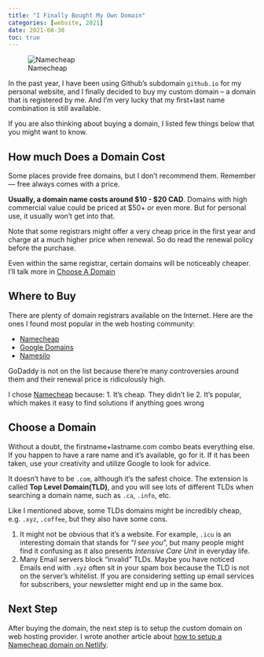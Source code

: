 ```yaml
---
title: "I Finally Bought My Own Domain"
categories: [website, 2021]
date: 2021-08-30
toc: true
---
```


![Namecheap](namecheap.jpg)

In the past year, I have been using Github's subdomain `github.io` for my personal website, and I finally decided to buy my custom domain – a domain that is registered by me. And I'm very lucky that my first+last name combination is still available.

If you are also thinking about buying a domain, I listed few things below that you might want to know.

## How much Does a Domain Cost

Some places provide free domains, but I don’t recommend them. Remember — free always comes with a price.

**Usually, a domain name costs around $10 - $20 CAD**. Domains with high commercial value could be priced at $50+ or even more. But for personal use, it usually won’t get into that.

Note that some registrars might offer a very cheap price in the first year and charge at a much higher price when renewal. So do read the renewal policy before the purchase.

Even within the same registrar, certain domains will be noticeably cheaper. I’ll talk more in [Choose A Domain](#choose-a-domain)

## Where to Buy

There are plenty of domain registrars available on the Internet. Here are the ones I found most popular in the web hosting community:

- [Namecheap](http://namecheap.com/)
- [Google Domains](https://domains.google)
- [Namesilo](https://www.namesilo.com/)

GoDaddy is not on the list because there're many controversies around them and their renewal price is ridiculously high.

I chose [Namecheap](http://namecheap.com/) because:
1. It's cheap. They didn't lie
2. It's popular, which makes it easy to find solutions if anything goes wrong

## Choose a Domain

Without a doubt, the firstname+lastname.com combo beats everything else. If you happen to have a rare name and it's available, go for it. If it has been taken, use your creativity and utilize Google to look for advice.

It doesn't have to be `.com`, although it's the safest choice. The extension is called **Top Level Domain(TLD)**, and you will see lots of different TLDs when searching a domain name, such as `.ca`, `.info`, etc. 

Like I mentioned above, some TLDs domains might be incredibly cheap, e.g. `.xyz`, `.coffee`, but they also have some cons.

1. It might not be obvious that it's a website. For example, `.icu` is an interesting domain that stands for "*I see you*", but many people might find it confusing as it also presents *Intensive Care Unit* in everyday life.
2. Many Email servers block "invalid" TLDs. Maybe you have noticed Emails end with `.xyz` often sit in your spam box because the TLD is not on the server's whitelist. If you are considering setting up email services for subscribers, your newsletter might end up in the same box.

## Next Step

After buying the domain, the next step is to setup the custom domain on web hosting provider. I wrote another article about [how to setup a Namecheap domain on Netlify](../2021-09-01-how-to-setup-website-on-netlify/index.qmd).
